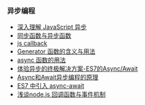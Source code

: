 ### 异步编程
 - [深入理解 JavaScript 异步](https://github.com/wangfupeng1988/js-async-tutorial)
 - [同步函数与异步函数 ](http://blog.csdn.net/ixidof/article/details/7108771)
 - [js callback ](http://www.cnblogs.com/yhql/archive/2011/08/08/2131420.html)
 - [Generator 函数的含义与用法 ](http://www.ruanyifeng.com/blog/2015/04/generator.html)
 - [async 函数的用法 ](http://www.ruanyifeng.com/blog/2015/05/async.html)
 - [体验异步的终极解决方案-ES7的Async/Await ](http://blog.csdn.net/z69183787/article/details/60143576)
 - [Async和Await异步编程的原理 ](http://blog.csdn.net/dyllove98/article/details/9371839)
 - [ES7 中引入 async-await ](http://www.cnblogs.com/wangfupeng1988/p/6532734.html)
 - [浅谈node.js 回调函数与事件机制 ](http://blog.csdn.net/zhouziyu2011/article/details/68928175)
